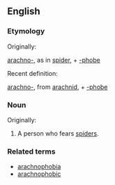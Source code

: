 ==English==
===Etymology===
Originally:

[[arachno-]], as in [[spider]], + [[-phobe]]

Recent definition:

[[arachno-]], from [[arachnid]], + [[-phobe]]

===Noun===
{{en-noun}}

Originally:

#A person who fears [[spider]]s.

===Related terms===
*[[arachnophobia]]
*[[arachnophobic]]